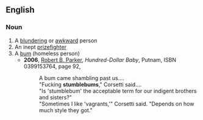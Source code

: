 ==English==
===Noun===
{{en-noun}}
# A [[blundering]] or [[awkward]] person
# An inept [[prizefighter]]
# A [[bum]] (homeless person)
#*'''2006''', [[w:Robert B. Parker|Robert B. Parker]], ''Hundred-Dollar Baby'', Putnam, ISBN 0399153764, page 92,
#*:A bum came shambling past us....
#*:"Fucking '''stumblebums'''," Corsetti said....
#*:"Is 'stumblebum' the acceptable term for our indigent brothers and sisters?"
#*:"Sometimes I like 'vagrants,'" Corsetti said. "Depends on how much style they got."